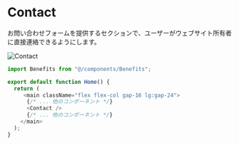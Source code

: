 # Contact

お問い合わせフォームを提供するセクションで、ユーザーがウェブサイト所有者に直接連絡できるようにします。

![Contact](/contact.png)



```js filename="page.tsx"
import Benefits from "@/components/Benefits";

export default function Home() {
  return (
     <main className="flex flex-col gap-16 lg:gap-24">
      {/* ... 他のコンポーネント */}
      <Contact />
      {/* ... 他のコンポーネント */}
    </main>
  );
}
```
